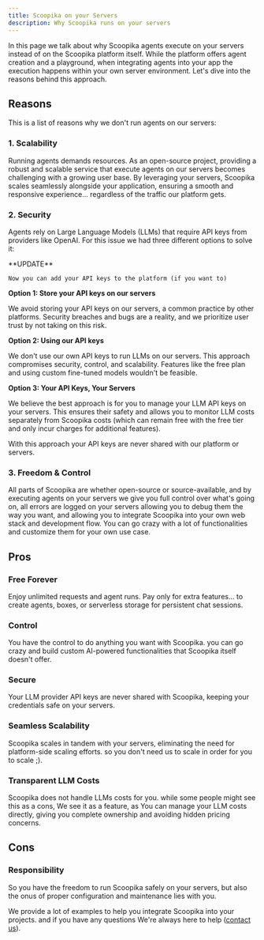 ```yaml
---
title: Scoopika on your Servers
description: Why Scoopika runs on your servers
---
```


In this page we talk about why Scoopika agents execute on your servers instead of on the Scoopika platform itself. While the platform offers agent creation and a playground, when integrating agents into your app the execution happens within your own server environment. Let's dive into the reasons behind this approach.

## Reasons

This is a list of reasons why we don't run agents on our servers:

### 1. Scalability

Running agents demands resources. As an open-source project, providing a robust and scalable service that execute agents on our servers becomes challenging with a growing user base. By leveraging your servers, Scoopika scales seamlessly alongside your application, ensuring a smooth and responsive experience... regardless of the traffic our platform gets.

### 2. Security

Agents rely on Large Language Models (LLMs) that require API keys from providers like OpenAI. For this issue we had three different options to solve it:

<Check>
	**UPDATE**

	Now you can add your API keys to the platform (if you want to)
</Check>

**Option 1: Store your API keys on our servers**

We avoid storing your API keys on our servers, a common practice by other platforms. Security breaches and bugs are a reality, and we prioritize user trust by not taking on this risk.

**Option 2: Using our API keys**

We don't use our own API keys to run LLMs on our servers. This approach compromises security, control, and scalability. Features like the free plan and using custom fine-tuned models wouldn't be feasible.

**Option 3: Your API Keys, Your Servers**

We believe the best approach is for you to manage your LLM API keys on your servers. This ensures their safety and allows you to monitor LLM costs separately from Scoopika costs (which can remain free with the free tier and only incur charges for additional features).

With this approach your API keys are never shared with our platform or servers.

### 3. Freedom & Control

All parts of Scoopika are whether open-source or source-available, and by executing agents on your servers we give you full control over what's going on, all errors are logged on your servers allowing you to debug them the way you want, and allowing you to integrate Scoopika into your own web stack and development flow. You can go crazy with a lot of functionalities and customize them for your own use case.

## Pros

### Free Forever

Enjoy unlimited requests and agent runs. Pay only for extra features... to create agents, boxes, or serverless storage for persistent chat sessions.

### Control

You have the control to do anything you want with Scoopika. you can go crazy and build custom AI-powered functionalities that Scoopika itself doesn't offer.

### Secure

Your LLM provider API keys are never shared with Scoopika, keeping your credentials safe on your servers.

### Seamless Scalability

Scoopika scales in tandem with your servers, eliminating the need for platform-side scaling efforts. so you don't need us to scale in order for you to scale ;).

### Transparent LLM Costs

Scoopika does not handle LLMs costs for you. while some people might see this as a cons, We see it as a feature, as You can manage your LLM costs directly, giving you complete ownership and avoiding hidden pricing concerns.

## Cons

### Responsibility

So you have the freedom to run Scoopika safely on your servers, but also the onus of proper configuration and maintenance lies with you.

We provide a lot of examples to help you integrate Scoopika into your projects. and if you have any questions We're always here to help ([contact us](/help/contact-us)).